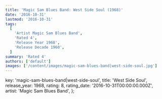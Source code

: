 ```yaml
---
title: 'Magic Sam Blues Band: West Side Soul (1968)'
date: '2016-10-31'
lastmod: '2016-10-31'
tags:
  [
    'Artist Magic Sam Blues Band',
    'Rated 4',
    'Release Year 1968',
    'Release Decade 1960',
  ]
summary: 'Rated 4'
authors: ['default']
images: ['/content/images/magic-sam-blues-band|west-side-soul.jpg']
---
```


  key: 'magic-sam-blues-band|west-side-soul',
  title: 'West Side Soul',
  release_year: 1968,
  rating: 8,
  rating_date: '2016-10-31T00:00:00.000Z',
  artist: 'Magic Sam Blues Band',
};

<MusicRating data={data} />
